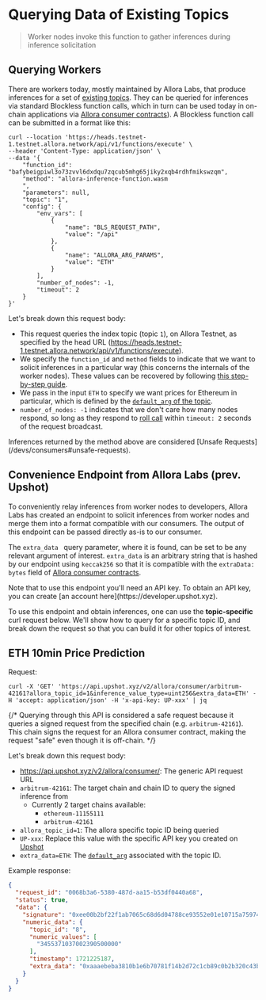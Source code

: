 
# Querying Data of Existing Topics

> Worker nodes invoke this function to gather inferences during inference solicitation

## Querying Workers

There are workers today, mostly maintained by Allora Labs, that produce inferences for a set of [existing topics](/devs/get-started/existing-topics). They can be queried for inferences via standard Blockless function calls, which in turn can be used today in on-chain applications via [Allora consumer contracts](/devs/consumers/consumer-contracts/dev-consumers)). A Blockless function call can be submitted in a format like this:

```curl
curl --location 'https://heads.testnet-1.testnet.allora.network/api/v1/functions/execute' \
--header 'Content-Type: application/json' \
--data '{
    "function_id": "bafybeigpiwl3o73zvvl6dxdqu7zqcub5mhg65jiky2xqb4rdhfmikswzqm",
    "method": "allora-inference-function.wasm
    ",
    "parameters": null,
    "topic": "1",
    "config": {
        "env_vars": [
            {
                "name": "BLS_REQUEST_PATH",
                "value": "/api"
            },
            {
                "name": "ALLORA_ARG_PARAMS",
                "value": "ETH"
            }
        ],
        "number_of_nodes": -1,
        "timeout": 2
    }
}'
```

Let's break down this request body:

- This request queries the index topic (topic `1`), on Allora Testnet, as specified by the head URL (https://heads.testnet-1.testnet.allora.network/api/v1/functions/execute).
- We specify the `function_id` and `method` fields to indicate that we want to solicit inferences in a particular way (this concerns the internals of the worker nodes). These values can be recovered by following [this step-by-step guide](/devs/workers/deploy-worker/build-and-deploy-worker-from-scratch).
- We pass in the input `ETH` to specify we want prices for Ethereum in particular, which is defined by the [`default_arg` of the topic](/devs/topic-creators/how-to-create-topic#creating-your-first-topic).
- `number_of_nodes: -1` indicates that we don't care how many nodes respond, so long as they respond to [roll call](https://blockless.network/docs/protocol/networking/execution#acquiring-the-execution-binary-pre-cache) within `timeout: 2` seconds of the request broadcast.

<Callout type="warning">
Inferences returned by the method above are considered [Unsafe Requests](/devs/consumers#unsafe-requests).
</Callout>

## Convenience Endpoint from Allora Labs (prev. Upshot)

To conveniently relay inferences from worker nodes to developers, Allora Labs has created an endpoint to solicit inferences from worker nodes and merge them into a format compatible with our consumers. The output of this endpoint can be passed directly as-is to our consumer. 

The `extra_data ` query parameter, where it is found, can be set to be any relevant argument of interest. `extra_data` is an arbitrary string that is hashed by our endpoint using `keccak256` so that it is compatible with the `extraData: bytes` field of [Allora consumer contracts](/devs/consumers/consumer-contracts/dev-consumers).

<Callout type="info">
Note that to use this endpoint you'll need an API key. To obtain an API key, you can create [an account here](https://developer.upshot.xyz).
</Callout>

To use this endpoint and obtain inferences, one can use the **topic-specific** curl request below. We'll show how to query for a specific topic ID, and break down the request so that you can build it for other topics of interest.

## ETH 10min Price Prediction

Request:

```curl
curl -X 'GET' 'https://api.upshot.xyz/v2/allora/consumer/arbitrum-42161?allora_topic_id=1&inference_value_type=uint256&extra_data=ETH' -H 'accept: application/json' -H 'x-api-key: UP-xxx' | jq
```
{/* 
<Callout type="info">
Querying through this API is considered a safe request because it queries a signed request from the specified chain (e.g. `arbitrum-42161`). This chain signs the request for an Allora consumer contract, making the request "safe" even though it is off-chain.
</Callout> */}

Let's break down this request body:
- https://api.upshot.xyz/v2/allora/consumer/: The generic API request URL
- `arbitrum-42161`: The target chain and chain ID to query the signed inference from
    - Currently 2 target chains available:
        - `ethereum-11155111`
        - `arbitrum-42161`
- `allora_topic_id=1`: The allora specific topic ID being queried
- `UP-xxx`: Replace this value with the specific API key you created on [Upshot](https://developer.upshot.xyz)
- `extra_data=ETH`: The [`default_arg`](/devs/topic-creators/how-to-create-topic) associated with the topic ID.

Example response:

```json
{
  "request_id": "0068b3a6-5380-487d-aa15-b53df0440a68",
  "status": true,
  "data": {
    "signature": "0xee00b2bf22f1ab7065c68d6d04788ce93552e01e10715a75974d2d36b0e200ac25257323b82cf6ebbd45c647abc88bb2a089c01e61d649822af7c91a8b091a621c",
    "numeric_data": {
      "topic_id": "8",
      "numeric_values": [
        "3455371037002390500000"
      ],
      "timestamp": 1721225187,
      "extra_data": "0xaaaebeba3810b1e6b70781f14b2d72c1cb89c0b2b320c43bb67ff79f562f5ff4"
    }
  }
}
```

